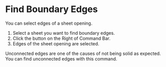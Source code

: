 
<Reference shortcut="" command="Find Boundary Edges" button="Right of Command Bar" />

# Find Boundary Edges

You can select edges of a sheet opening.

1. Select a sheet you want to find boundary edges.
2. Click the button <ButtonIcon type="button-find-boundary-edges" /> on the Right of Command Bar.
3. Edges of the sheet opening are selected.

<Callout type="info" emoji="💡">
Unconnected edges are one of the causes of not being solid as expected. You can find unconnected edges with this command.
</Callout>